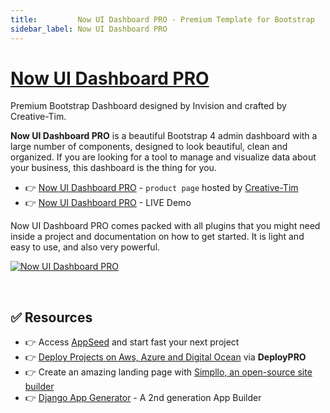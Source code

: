 ```yaml
---
title:         Now UI Dashboard PRO - Premium Template for Bootstrap 
sidebar_label: Now UI Dashboard PRO
---
```


# [Now UI Dashboard PRO](https://www.creative-tim.com/product/now-ui-dashboard-pro?AFFILIATE=128200)

<SubHeading>Premium Bootstrap Dashboard designed by Invision and crafted by Creative-Tim.</SubHeading>

**Now UI Dashboard PRO** is a beautiful Bootstrap 4 admin dashboard with a large number of components, designed to look beautiful, clean and organized. 
If you are looking for a tool to manage and visualize data about your business, this dashboard is the thing for you.

- 👉 [Now UI Dashboard PRO](https://www.creative-tim.com/product/now-ui-dashboard-pro?AFFILIATE=128200) - `product page` hosted by [Creative-Tim](../partners/creative-tim.mdx)
- 👉 [Now UI Dashboard PRO](https://demos.creative-tim.com/now-ui-dashboard-pro/examples/dashboard.html?AFFILIATE=128200) - LIVE Demo

Now UI Dashboard PRO comes packed with all plugins that you might need inside a project and documentation on how to get started. It is light and easy to use, and also very powerful.

[![Now UI Dashboard PRO](https://user-images.githubusercontent.com/51070104/224491214-08c98af0-46b9-4c87-9aa9-8a012c998ac2.png)](https://www.creative-tim.com/product/now-ui-dashboard-pro?AFFILIATE=128200)

<br />

## ✅ Resources 

- 👉 Access [AppSeed](https://appseed.us/) and start fast your next project
- 👉 [Deploy Projects on Aws, Azure and Digital Ocean](https://www.docs.deploypro.dev/) via **DeployPRO**
- 👉 Create an amazing landing page with [Simpllo, an open-source site builder](https://www.simpllo.com/)
- 👉 [Django App Generator](https://app-generator.dev/django/) - A 2nd generation App Builder
